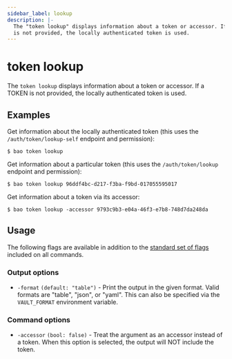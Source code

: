 ```yaml
---
sidebar_label: lookup
description: |-
  The "token lookup" displays information about a token or accessor. If a TOKEN
  is not provided, the locally authenticated token is used.
---
```


# token lookup

The `token lookup` displays information about a token or accessor. If a TOKEN is
not provided, the locally authenticated token is used.

## Examples

Get information about the locally authenticated token (this uses the
`/auth/token/lookup-self` endpoint and permission):

```shell-session
$ bao token lookup
```

Get information about a particular token (this uses the `/auth/token/lookup`
endpoint and permission):

```shell-session
$ bao token lookup 96ddf4bc-d217-f3ba-f9bd-017055595017
```

Get information about a token via its accessor:

```shell-session
$ bao token lookup -accessor 9793c9b3-e04a-46f3-e7b8-748d7da248da
```

## Usage

The following flags are available in addition to the [standard set of
flags](/docs/commands) included on all commands.

### Output options

- `-format` `(default: "table")` - Print the output in the given format. Valid
  formats are "table", "json", or "yaml". This can also be specified via the
  `VAULT_FORMAT` environment variable.

### Command options

- `-accessor` `(bool: false)` - Treat the argument as an accessor instead of a
  token. When this option is selected, the output will NOT include the token.
